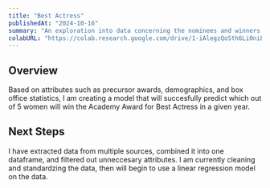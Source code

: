 ```yaml
---
title: "Best Actress"
publishedAt: "2024-10-16"
summary: "An exploration into data concerning the nominees and winners of the Academy Award for Best Actress."
colabURL: "https://colab.research.google.com/drive/1-iAlegzQoSth6Li0niLDFq6QEpJAibk1?usp=sharing"
---
```

## Overview
Based on attributes such as precursor awards, demographics, and box office statistics, I am creating a model that will succesfully predict which out of 5 women will win the Academy Award for Best Actress in a given year.
## Next Steps
I have extracted data from multiple sources, combined it into one dataframe, and filtered out unneccesary attributes. I am currently cleaning and standardzing the data, then will begin to use a linear regression model on the data. 